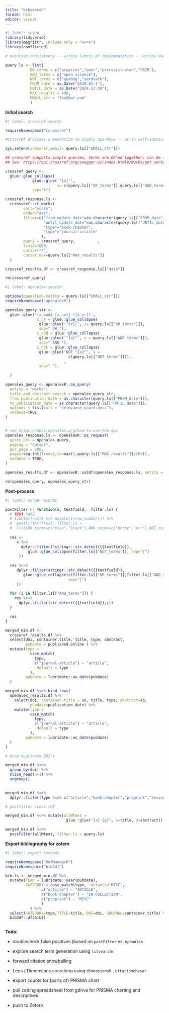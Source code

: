 ```yaml
---
title: "bibsearch"
format: html
editor: visual
---
```


```r
#| label: setup
library(tidyverse)
library(magrittr, include.only = "%<>%")
library(conflicted)

# maintain consistency -- within limits of implementation -- across databases

query.ls <- list(
           OR_terms = c("preprint","peer","preregistraton","FAIR"),
           AND_terms = c("open science"),
           NOT_terms = c("quahog","aardvark"),
           FROM_date = as.Date("2019-01-1"),
           UNTIL_date = as.Date("2024-12-30"),
           MAX_results = 400,
           EMAIL_str = "foo@bar.com"
           )

```

**Initial search**

```r
#| label: crossref-search

requireNamespace("rcrossref")

#Crossref provides a mechanism to supply api-keys -- or to self-identify in order to enter the 'polite' pool of queries

Sys.setenv(crossref_email= query.ls[["EMAIL_str"]])

## crossref supports simple queries, terms are OR'ed together; can be filtered for time + publication
## See: https://api.crossref.org/swagger-ui/index.html#/Works/get_works

crossref_query <- 
  glue::glue_collapse(
            glue::glue('"{x}"',
                       x= c(query.ls[["OR_terms"]],query.ls[["AND_terms"]])),
            sep="+")

crossref_response.ls <- 
  rcrossref::cr_works(
        sort="score",
        order="asc",
        filter=c("from_update_date"=as.character(query.ls[["FROM_date"]]),
                 "until_update_date"=as.character(query.ls[["UNTIL_date"]]),
                 "type"="book-chapter",
                 "type"="journal-article"
                ),
        query = crossref_query,          ,
        limit=1000,
        cursor="*",
        cursor_max=query.ls[["MAX_results"]]
  )

crossref_results.df <- crossref_response.ls[["data"]]

rm(crossref_query)
```

```r
#| label: openalex-search

options(openalexR.mailto = query.ls[["EMAIL_str"]])
requireNamespace("openalexR")

openalex_query_str <-
  glue::glue('{x_and} {x_not} ({x_or})',
              x_or = glue::glue_collapse(
               glue::glue('"{x}"', x= query.ls[["OR_terms"]]),
               sep=" OR "),
              x_and = glue::glue_collapse(
               glue::glue('"{x}"', x = query.ls[["AND_terms"]]),
               sep=" AND "),
              x_not = glue::glue_collapse(
               glue::glue('NOT "{x}"', x = 
                            c(query.ls[["NOT_terms"]])),
                          ,
               sep=" "),
             
  )

openalex_query <- openalexR::oa_query(
  entity = "works",
  title_and_abstract.search = openalex_query_str,
  from_publication_date = as.character(query.ls[["FROM_date"]]),
  to_publication_date = as.character(query.ls[["UNTIL_date"]]),
  options = list(sort = "relevance_score:desc"),
  verbose=TRUE
)


# see https://docs.openalex.org/how-to-use-the-api
openalex_response.ls <- openalexR::oa_request(
  query_url = openalex_query,
  paging = "cursor",
  per_page = 200,
  pages=seq.int(from=1,to=max(1,query.ls[["MAX_results"]]/200)),
  verbose = TRUE,
)

openalex_results.df <- openalexR::oa2df(openalex_response.ls, entity = "works")

rm(openalex_query, openalex_query_str)
```

**Post-process**

```r
#| label: merge-records

postFilter <- function(x, textfield,  filter.ls) {
  # TEST CASE
  # tibble(fruit) %>% mutate(i=row_number()) %>%
  #  postFilter(fruit, filter.ls =
  #  list(OR_terms=c("blue","black"),AND_terms=c("berry","err"),NOT_terms="straw"))
  
  res <-
     x %>%
       dplyr::filter(!stringr::str_detect({{textfield}}, 
          glue::glue_collapse(filter.ls[["NOT_terms"]], sep="|")
      ))
  
  res %<>% 
     dplyr::filter(stringr::str_detect({{textfield}}, 
        glue::glue_collapse(c(filter.ls[["OR_terms"]],filter.ls[["AND_terms"]]),
                            sep="|")
     ))
  
  for (i in filter.ls[["AND_terms"]]) {
    res %<>% 
      dplyr::filter(str_detect({{textfield}},i))
  }

  res
}

merged_min.df <-
  crossref_results.df %>% 
  select(doi, container.title, title, type, abstract, 
         pubdate = published.online ) %>%
  mutate(type = 
           case_match( 
             type,
             c("journal-article") ~ "article",
             .default = type
           ),
         pubdate = lubridate::as_date(pubdate)
  )

merged_min.df %<>% bind_rows(
  openalex_results.df %>%
    select(doi, container.title = so, title, type, abstract=ab, 
           pubdate=publication_date) %>%
    mutate(type = 
           case_match( 
             type,
             c("journal-article") ~ "article",
             .default = type
           ),
         pubdate = lubridate::as_date(pubdate)
  )
)

# drop duplicate DOI's

merged_min.df %<>%
  group_by(doi) %>%
  slice_head(n=1) %>%
  ungroup()
  

merged_min.df %<>%
  dplyr::filter(type %in% c("article","book-chapter","preprint","review"))

# postfilter cross-ref

merged_min.df %<>% mutate(allMtext =
                           glue::glue("{x} {y}", x=title, y=abstract))

merged_min.df %<>% 
  postFilter(allMtext, filter.ls = query.ls)
```

**Export bibliography for zotero**

```r
#| label: export records

requireNamespace("RefManageR")
requireNamespace("bib2df")

bib.ls <- merged_min.df %>% 
  mutate(YEAR = lubridate::year(pubdate),
         CATEGORY = case_match(type, .default="MISC",
                c("article") ~ "ARTICLE",
                c("book-chapter") ~ "IN-COLLECTION",
                c("preprint") ~ "MISC"
                )
           ) %>%
  select(CATEGORY=type,TITLE=title, DOI=doi, JOURNAL=container.title) %>%
  bib2df::df2bib()



```

**Todo:**

-   doublecheck false positives (based on `postFilter` vs. `openAlex`

-   explore search term generation using `litsearchr`

-   forward citation snowballing

-   Lens / Dimensions searching using `dimensionsR` , `citationchaser`

-   export counts for (parts of) PRISMA chart

-   pull coding spreadsheet from gdrive for PRISMA charting and descriptives

-   push to Zotero
